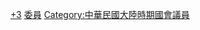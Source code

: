 [[Category:各屆立法院立法委員|+3]]
[[Category:訓政時期第三屆立法院|委員]]
[[Category:中華民國大陸時期國會議員|Category:中華民國大陸時期國會議員]]